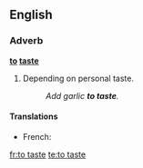 ==English==

===Adverb===
'''[[to]] [[taste]]'''

# {{cooking}} Depending on personal taste.
#:''Add garlic '''to taste'''.''

====Translations====
*French: {{t|fr|au goût}}

[[fr:to taste]]
[[te:to taste]]